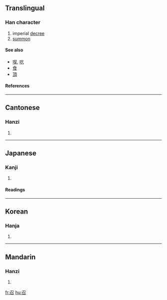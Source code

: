 ==Translingual==

===Han character===
{{Han char|rn=30|rad=口|as=02|sn=5|four=1760<sub>2</sub>|canj=尸竹口 (SHR)}}

# imperial [[decree]]
# [[summon]]

====See also====
*[[喫]], [[吃]]
*[[食]]
*[[頂]]

====References====
{{Han ref|kx=0172.070|dkj=03241|dj=0383.030|hdz=10574.030|uh=53EC|ud=21484|bh=A56C|bd=42348}}

----

==Cantonese==
===Hanzi===
{{yue-hanzi|jyut=|y=jiu6, siu6}}
# {{defn|Cantonese}}
----
==Japanese==
===Kanji===
{{ja-kanji|grade=c|rs=口02}}
# {{defn|Japanese}} 
====Readings====
{{ja-readings|on=[[しょう]] (shō)|kun=[[めす]] (mesu)}}
----
==Korean==
===Hanja===
{{ko-hanja|hangeul=[[소]], [[조]]|rv=so, jo|mr=so, cho}}
# {{defn|Korean}}
----
==Mandarin==
===Hanzi===
{{cmn-hanzi|pin=[[zhào]] ([[zhao4]])|wg=chao<sup>4</sup>}}
# {{defn|Mandarin}}

[[fr:召]]
[[hu:召]]